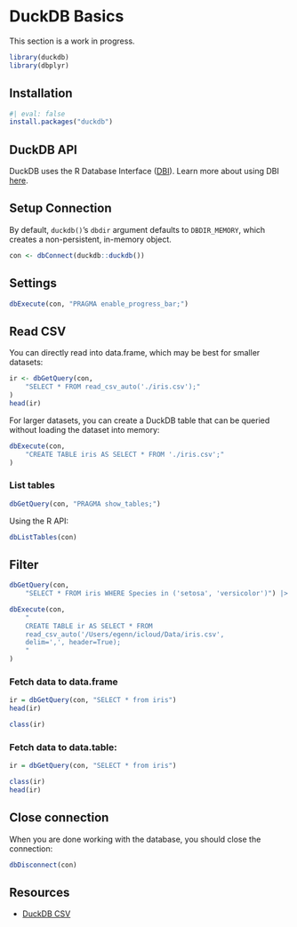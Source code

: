 # DuckDB Basics {#sec-duckdbbasics}

::: callout-note
This section is a work in progress.
:::

```r
library(duckdb)
library(dbplyr)
```

## Installation

```r
#| eval: false
install.packages("duckdb")
```

## DuckDB API

DuckDB uses the R Database Interface 
([DBI](https://cran.r-project.org/web/packages/DBI/index.html)). Learn more about using
DBI [here](https://solutions.posit.co/connections/db/r-packages/dbi/).

## Setup Connection

By default, `duckdb()`'s `dbdir` argument defaults to `DBDIR_MEMORY`, which
creates a non-persistent, in-memory object.

```r
con <- dbConnect(duckdb::duckdb())
```

## Settings

```r
dbExecute(con, "PRAGMA enable_progress_bar;")
```

## Read CSV

You can directly read into data.frame, which may be best for smaller datasets:

```r
ir <- dbGetQuery(con, 
    "SELECT * FROM read_csv_auto('./iris.csv');"
)
head(ir)
```

For larger datasets, you can create a DuckDB table that can be queried without loading
the dataset into memory:

```r
dbExecute(con,
    "CREATE TABLE iris AS SELECT * FROM './iris.csv';"
)
```

### List tables

```r
dbGetQuery(con, "PRAGMA show_tables;")
```

Using the R API:

```r
dbListTables(con)
```


## Filter

```r
dbGetQuery(con,
    "SELECT * FROM iris WHERE Species in ('setosa', 'versicolor')") |> head()
```

```r
dbExecute(con,
    "
    CREATE TABLE ir AS SELECT * FROM 
    read_csv_auto('/Users/egenn/icloud/Data/iris.csv', 
    delim=',', header=True);
    "
)
```

### Fetch data to data.frame

```r
ir = dbGetQuery(con, "SELECT * from iris")
head(ir)
```

```r
class(ir)
```

### Fetch data to data.table:

```r
ir = dbGetQuery(con, "SELECT * from iris")
```

```r
class(ir)
head(ir)
```

## Close connection

When you are done working with the database, you should close the connection:

```r
dbDisconnect(con)
```

## Resources

- [DuckDB CSV](https://duckdb.org/docs/data/csv)
